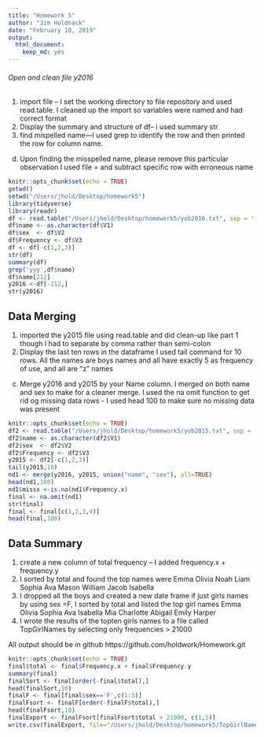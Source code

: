 ---
title: "Homework 5"
author: "Jim Holdnack"
date: "February 10, 2019"
output:
  html_document:
    keep_md: yes
---
###### Open and clean file y2016
1. import file -- I set the working directory to file repository and used read.table. I cleaned up the import so variables were named and had correct format
2. Display the summary and structure of df-- i used summary str
3. find mispelled name---I used grep to identify the row and then printed the row for column name.
d. Upon finding the misspelled name, please remove this particular observation I used file = and subtract specific row with erroneous name

```{r setup, include=TRUE}
knitr::opts_chunk$set(echo = TRUE)
getwd()
setwd("/Users/jhold/Desktop/homework5")
library(tidyverse)
library(readr)
df <- read.table("/Users/jhold/Desktop/homework5/yob2016.txt", sep = ';' )
df$name <- as.character(df$V1)
df$sex  <- df$V2
df$Frequency <- df$V3
df <- df[-c(1,2,3)]
str(df)
summary(df)
grep('yyy',df$name)
df$name[212]
y2016 <-df[-212,]
str(y2016)
```

## Data Merging 
1. imported the y2015 file using read.table and did clean-up like part 1 though I had to separate by comma rather than semi-colon
2. Display the last ten rows in the dataframe I used tail command for 10 rows. All the names are boys names and all have exactly 5 as frequency of use, and all are "z" names
c. Merge y2016 and y2015 by your Name column. I merged on both name and sex to make for a cleaner merge. I used the na omit function to get rid og missing data rows - I used head 100 to make sure no missing data was present

```{r , include=TRUE}
knitr::opts_chunk$set(echo = TRUE)
df2 <- read.table("/Users/jhold/Desktop/homework5/yob2015.txt", sep = ',')
df2$name <- as.character(df2$V1)
df2$sex  <- df2$V2
df2$Frequency <- df2$V3
y2015 <- df2[-c(1,2,3)]
tail(y2015,10)
nd1 <- merge(y2016, y2015, union("name", "sex"), all=TRUE)
head(nd1,100)
nd1$missx <-is.na(nd1$Frequency.x)
final <- na.omit(nd1)
str(final)
final <- final[c(1,2,3,4)]
head(final,100)
```

## Data Summary 
1. create a new column of total frequency -- I added frequency.x + frequency.y
2. I sorted by total and found the top names were Emma Olivia Noah Liam Sophia Ava Mason William Jacob Isabella
3.  I dropped all the boys and created a new date frame if just girls names by using sex =F, I sorted by total and listed the top girl names
Emma Olivia Sophia Ava Isabella Mia Charlotte Abigail Emily Harper 
4. I wrote the results of the topten girls names to a file called TopGirlNames by selecting only frequencies > 21000

All output should be in github https://github.com/holdwork/Homework.git


```{r , include=TRUE}
knitr::opts_chunk$set(echo = TRUE)
final$total <- final$Frequency.x + final$Frequency.y
summary(final)
finalSort <- final[order(-final$total),]
head(finalSort,10)
finalF <- final[final$sex=='F',c(1:5)]
finalFsort <- finalF[order(-finalF$total),]
head(finalFsort,10)
finalExport <- finalFsort[finalFsort$total > 21000, c(1,5)]
write.csv(finalExport, file="/Users/jhold/Desktop/homework5/TopGirlNames.csv")

```


